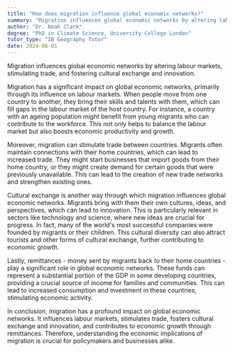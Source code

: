 ```yaml
---
title: "How does migration influence global economic networks?"
summary: "Migration influences global economic networks by altering labour markets, stimulating trade, and fostering cultural exchange and innovation."
author: "Dr. Noah Clark"
degree: "PhD in Climate Science, University College London"
tutor_type: "IB Geography Tutor"
date: 2024-06-01
---
```


Migration influences global economic networks by altering labour markets, stimulating trade, and fostering cultural exchange and innovation.

Migration has a significant impact on global economic networks, primarily through its influence on labour markets. When people move from one country to another, they bring their skills and talents with them, which can fill gaps in the labour market of the host country. For instance, a country with an ageing population might benefit from young migrants who can contribute to the workforce. This not only helps to balance the labour market but also boosts economic productivity and growth.

Moreover, migration can stimulate trade between countries. Migrants often maintain connections with their home countries, which can lead to increased trade. They might start businesses that import goods from their home country, or they might create demand for certain goods that were previously unavailable. This can lead to the creation of new trade networks and strengthen existing ones.

Cultural exchange is another way through which migration influences global economic networks. Migrants bring with them their own cultures, ideas, and perspectives, which can lead to innovation. This is particularly relevant in sectors like technology and science, where new ideas are crucial for progress. In fact, many of the world's most successful companies were founded by migrants or their children. This cultural diversity can also attract tourists and other forms of cultural exchange, further contributing to economic growth.

Lastly, remittances - money sent by migrants back to their home countries - play a significant role in global economic networks. These funds can represent a substantial portion of the GDP in some developing countries, providing a crucial source of income for families and communities. This can lead to increased consumption and investment in these countries, stimulating economic activity.

In conclusion, migration has a profound impact on global economic networks. It influences labour markets, stimulates trade, fosters cultural exchange and innovation, and contributes to economic growth through remittances. Therefore, understanding the economic implications of migration is crucial for policymakers and businesses alike.
    